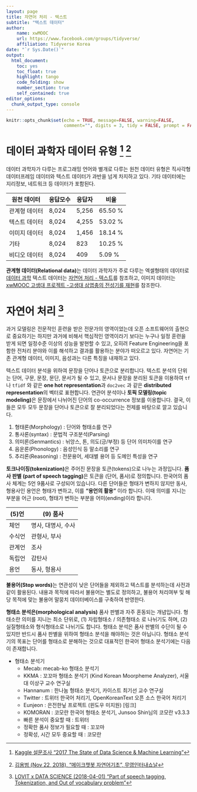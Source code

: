 ```yaml
---
layout: page
title: 자연어 처리 - 텍스트
subtitle: "텍스트 데이터"
author:
    name: xwMOOC
    url: https://www.facebook.com/groups/tidyverse/
    affiliation: Tidyverse Korea
date: "`r Sys.Date()`"
output:
  html_document: 
    toc: yes
    toc_float: true
    highlight: tango
    code_folding: show
    number_section: true
    self_contained: true
editor_options: 
  chunk_output_type: console
---
```


```r
knitr::opts_chunk$set(echo = TRUE, message=FALSE, warning=FALSE,
                      comment="", digits = 3, tidy = FALSE, prompt = FALSE, fig.align = 'center')

```


# 데이터 과학자 데이터 유형 [^kaggle-survey] [^python-nlp] {#data-scientist-type}

[^kaggle-survey]: [Kaggle 설문조사 "2017 The State of Data Science & Machine Learning"](https://www.kaggle.com/surveys/2017)

[^python-nlp]: [김용범 (Nov 22, 2018), "메이크챗봇 자연어기초", 무영인터내쇼날](https://www.slideshare.net/YBkim2/ss-123697052?fbclid=IwAR0TGvUCGtOjzrWRff2j8qbnwK71AdpTx_YZDqhMsBlylu2zEauR1FhRARs)

데이터 과학자가 다루는 프로그래밍 언어와 별개로 다루는 원천 데이터 유형은 직사각형 데이터프레임 데이터와 
텍스트 데이터가 과반을 넘게 차지하고 있다. 기타 데이터에는 지리정보, 네트워크 등 데이터가 포함된다.


|  원천 데이터   | 응답모수 | 응답자 | 비율 |
|----------------|--------|-------|---------|
| 관계형 데이터 | 8,024  | 5,256  | 65.50 % |
| 텍스트 데이터 | 8,024  | 4,255  | 53.02 % |
| 이미지 데이터 | 8,024  | 1,456  | 18.14 % |
| 기타          | 8,024  |   823  | 10.25 % |
| 비디오 데이터 | 8,024  |   409  |  5.09 % |

**관계형 데이터(Relational data)**는 데이터 과학자가 주로 다루는 엑셀형태의 데이터로 [데이터 과학](https://statkclee.github.io/data-science/)
텍스트 데이터는 [자연어 처리 - 텍스트](https://statkclee.github.io/text/)를 참조하고, 
이미지 데이터는 [xwMOOC 고생대 프로젝트 -고생대 삼엽충의 전성기를 재현](https://statkclee.github.io/trilobite/)를 참조한다.

# 자연어 처리 [^lovit-nlp] {#data-scientist-nlp}

[^lovit-nlp]: [LOVIT x DATA SCIENCE (2018-04-01) "Part of speech tagging, Tokenization, and Out of vocabulary problem"](https://lovit.github.io/nlp/2018/04/01/pos_and_oov/)

과거 모델링은 전문적인 훈련을 받은 전문가의 영역이었는데 
오픈 소프트웨어의 출현으로 중요하기는 하지만 과거에 비해서 핵심적인 영역이라기 보다는 
누구나 일정 훈련을 받게 되면 일정수준 이상의 성능을 발현할 수 있고,
오히려 Feature Engineering을 포함한 전처리 분야와 이를 해석하고 결과를 활용하는 분야가 떠오르고 있다.
자연어는 기존 관계형 데이터, 이미지, 음성과는 다른 특징을 내재하고 있다.

텍스트 데이터 분석을 위하여 문장을 단어나 토큰으로 분리합니다. 
텍스트 분석의 단위는 단어, 구문, 문장, 문단, 문서가 될 수 있고, 
문서나 문장을 분리된 토큰을 이용하여 `tf` 나 `tfidf` 와 같은 **one hot representation**과 `doc2vec` 과 같은 **distributed representation**의 벡터로 표현합니다. 
연관어 분석이나 **토픽 모델링(topic modeling)**은 문장에서 나뉘어진 단어의 co-occurrence 정보를 이용합니다. 
결국, 이들은 모두 모두 문장을 단어나 토큰으로 잘 분리되었다는 전제를 바탕으로 깔고 있습니다.

1. 형태론(Morphology) : 단어와 형태소를 연구
1. 통사론(syntax) : 문법적 구조분석(Parsing)
1. 의미론(Senmantics) : 뉘앙스, 톤, 의도(긍/부정) 등 단어 의미차이를 연구
1. 음운론(Phonology) : 음성인식 등 말소리를 연구
1. 추리론(Reasoning) : 전문용어, 세대별 용어 등 도메인 특성을 연구


**토크나이징(tokenization)**은 주어진 문장을 토큰(tokens)으로 나누는 과정입니다. 
**품사 판별 (part of speech tagging)**은 토큰을 (단어, 품사)로 정의합니다.
한국어의 품사 체계는 5언 9품사로 구성되어 있습니다. 
다른 단어들은 형태가 변하지 않지만 동사, 형용사인 용언은 형태가 변하고,
이를 **"용언의 활용"** 이라 합니다. 
이때 의미를 지니는 부분을 어근 (root), 형태가 변하는 부분을 어미(ending)이라 합니다.

|  (5)언  |      (9) 품사      |
|---------|--------------------|
| 체언    | 명사, 대명사, 수사 |
| 수식언  | 관형사, 부사       |
| 관계언  | 조사               |
| 독립언  | 감탄사             |
| 용언    | 동사, 형용사       |


**불용어(Stop words)**는 연관성이 낮은 단어들을 제외하고 텍스트를 분석하는데 사전과 같이 활용된다.
내용과 목적에 따라서 불용어는 별도로 정의하고, 
불용어 처리여부 및 해당 목적에 맞는 불용어 말뭉치 데이터베이스를 구축하여 반영한다.

**형태소 분석은(morphological analysis)** 품사 판별과 자주 혼동되는 개념입니다. 
형태소란 의미를 지니는 최소 단위로, (1) 자립형태소 / 의존형태소 로 나뉘기도 하며, 
(2) 실질형태소와 형식형태소로 나뉘기도 합니다. 
형태소 분석은 품사 판별의 수단이 될 수 있지만 반드시 품사 판별을 위하여 형태소 분석을 해야하는 것은 아닙니다.
형태소 분석기의 목표는 단어를 형태소로 분해하는 것으로 대표적인 한국어 형태소 분석기에는 다음이 존재합니다.

- 형태소 분석기 
    - Mecab: mecab-ko 형태소 분석기
    - KKMA : 꼬꼬마 형태소 분석기 (Kind Korean Moorpheme Analyzer), 서울대 이상구 교수 연구실
    - Hannanum : 한나눔 형태소 분석기, 카이스트 최기선 교수 연구실
    - Twitter : 트위터 한국어 처리기, OpenKoreanText 오픈 소스 한국어 처리기
    - Eunjeon : 은전한닢 프로젝트 (윈도우 미지원) [링크]
    - KOMORAN : 코모란 한국어 형태소 분석기, Junsoo Shin님의 코모란 v3.3.3
    - 빠른 분석이 중요할 때 : 트위터
    - 정확한 품사 정보가 필요할 때 : 꼬꼬마
    - 정확성, 시간 모두 중요할 때 : 코모란


